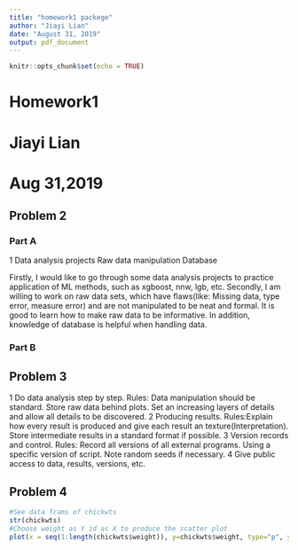 ```yaml
---
title: "homework1 packege"
author: "Jiayi Lian"
date: "August 31, 2019"
output: pdf_document
---
```


```r
knitr::opts_chunk$set(echo = TRUE)
```

# Homework1

# Jiayi Lian

# Aug 31,2019

## Problem 2

### Part A

1 Data analysis projects\newline
2 Raw data manipulation\newline
3 Database\newline

Firstly, I would like to go through some data analysis projects to practice application of ML methods, such as xgboost, nnw, lgb, etc. Secondly, I am willing to work on raw data sets, which have flaws(like: Missing data, type error, measure error) and are not manipulated to be neat and formal. It is good to learn how to make raw data to be informative. In addition, knowledge of database is helpful when handling data.

### Part B

\begin{center}
Noraml distribution:
\begin{equation}
  f(x| \mu, \sigma^{2}) = \frac{1} {\sqrt{2\pi}\sigma}e^{\frac{-(x-\mu)^{2}}{2\sigma^{2}}}
\end{equation}

T distribution:
\begin{equation}
  f(x| \nu) = \frac{\Gamma(\frac{\nu+1}{2})} {\Gamma(\frac{\nu}{2})}\frac{1}{\sqrt{\nu\pi}}\frac{1}{(1+(\frac{x^{2}}{\nu}))^{(\frac{(\nu+1)}{2})}}
\end{equation}

Cauchy distribution:
\begin{equation}
  f(x|\theta,\sigma) = \frac{1}{\pi\sigma}\frac{1}{1+(\frac{x-\theta}{\sigma})^{2}}
\end{equation}
\end{center}

## Problem 3

1 Do data analysis step by step. Rules: Data manipulation should be standard. Store raw data behind plots. Set an increasing layers of details and allow all details to be discovered.
2 Producing results. Rules:Explain how every result is produced and give each result an texture(Interpretation). Store intermediate results in a standard format if possible.
3 Version records and control. Rules: Record all versions of all external programs. Using a specific version of script. Note random seeds if necessary.
4 Give public access to data, results, versions, etc.

## Problem 4

```r
#See data frams of chickwts
str(chickwts)
#Choose weight as Y id as X to produce the scatter plot
plot(x = seq(1:length(chickwts$weight)), y=chickwts$weight, type="p", ylab = "Weight", xlab = "id", main = "Chicken's weight")
```


